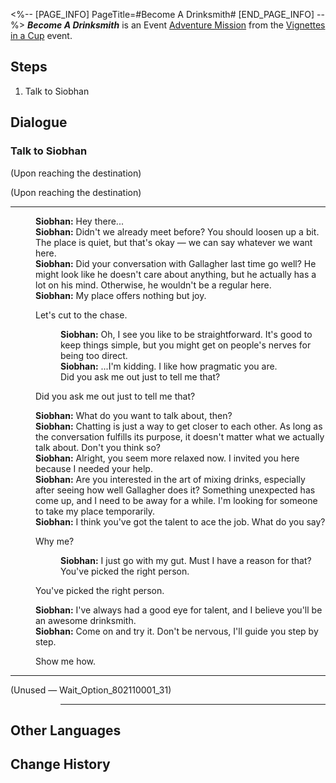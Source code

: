 <%-- [PAGE_INFO]
PageTitle=#Become A Drinksmith#
[END_PAGE_INFO] --%>
{{Stub|Dialogue.}}
{{Mission Infobox
|id            = 8021100
|title         = 
|image         = <!--Mission Become A Drinksmith.png-->
|type          = Adventure
|event_name    = Vignettes in a Cup
|chapter       = Vignettes in a Cup
|requirements  = [[Trailblaze Mission]] ''[[A Walk Among the Tombstones]]'' completed
|summary       = <!--official mission summary from Fate's Atlas-->
|characters    = Siobhan; Trailblazer
|startLocation = [[Penacony]] - [[The Reverie (Dreamscape)]]
|world         = Penacony
|area          = The Reverie (Dreamscape)
|prev          = 
|next          = Morose Monsters (I)
|rewards       = Credit*5,000
}}
'''''Become A Drinksmith''''' is an Event [[Adventure Mission]] from the [[Vignettes in a Cup]] event.

==Steps==
# Talk to Siobhan

<!--
==Gameplay Notes==

--><!--
==Trial Character==

-->
==Dialogue==
{{Stub Dialogue}}

===Talk to Siobhan{{subst:void|<!--802110001-->}}===
{{Mission Description|type=adventure|location=The Reverie (Dreamscape)|Siobhan, the manager of Dreamjolt Hostelry, offered you an assignment to temporarily take over the job of drinksmith.}}
{{Dialogue Start}}
;(Upon reaching the destination)

;(Upon reaching the destination)
----
:'''Siobhan:''' Hey there...
:'''Siobhan:''' Didn't we already meet before? You should loosen up a bit. The place is quiet, but that's okay &mdash; we can say whatever we want here.
:'''Siobhan:''' Did your conversation with Gallagher last time go well? He might look like he doesn't care about anything, but he actually has a lot on his mind. Otherwise, he wouldn't be a regular here.
:'''Siobhan:''' My place offers nothing but joy.
:{{DIcon|Arrow}} Let's cut to the chase.
::'''Siobhan:''' Oh, I see you like to be straightforward. It's good to keep things simple, but you might get on people's nerves for being too direct.
::'''Siobhan:''' ...I'm kidding. I like how pragmatic you are.
::Did you ask me out just to tell me that?
:{{DIcon|Arrow}} Did you ask me out just to tell me that?
:'''Siobhan:''' What do you want to talk about, then?
:'''Siobhan:''' Chatting is just a way to get closer to each other. As long as the conversation fulfills its purpose, it doesn't matter what we actually talk about. Don't you think so?
:'''Siobhan:''' Alright, you seem more relaxed now. I invited you here because I needed your help.
:'''Siobhan:''' Are you interested in the art of mixing drinks, especially after seeing how well Gallagher does it? Something unexpected has come up, and I need to be away for a while. I'm looking for someone to take my place temporarily.
:'''Siobhan:''' I think you've got the talent to ace the job. What do you say?
:{{DIcon|Arrow}} Why me?
::'''Siobhan:''' I just go with my gut. Must I have a reason for that?
::You've picked the right person.
:{{DIcon|Arrow}} You've picked the right person.
:'''Siobhan:''' I've always had a good eye for talent, and I believe you'll be an awesome drinksmith.
:'''Siobhan:''' Come on and try it. Don't be nervous, I'll guide you step by step.
:{{DIcon|Arrow}} Show me how.
----
;(Unused &mdash; Wait_Option_802110001_31)
:<!--1-second delay-->
::----
{{Dialogue End}}

==Other Languages==
{{Other Languages
|en   = Become A Drinksmith
|zhs  = 成为调饮师
|zht  = 成為調飲師
|ja   = バーテンダーになろう！
|ko   = 음료 제조가가 되다
|es   = Conviértete en barman
|fr   = Mixologue en devenir
|ru   = Стать барменом
|th   = สวมบทบาร์เทนเดอร์
|vi   = Trở Thành Người Pha Chế
|de   = Barkeeper werden
|id   = Menjadi Bartender
|pt   = Se Torne {{MC|f=uma|m=um}} Coquetelista
}}

==Change History==
{{Change History|2.1}}
